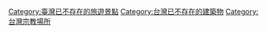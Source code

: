 [[Category:臺灣已不存在的旅遊景點|Category:臺灣已不存在的旅遊景點]]
[[Category:台灣已不存在的建築物|Category:台灣已不存在的建築物]]
[[Category:台灣宗教場所|Category:台灣宗教場所]]